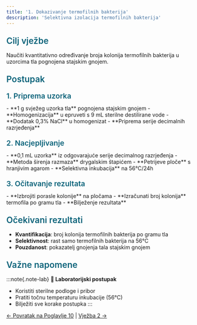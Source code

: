 ```yaml
---
title: '1. Dokazivanje termofilnih bakterija'
description: 'Selektivna izolacija termofilnih bakterija'
---
```



<h3 style="color: #096279; font-size: 1.4rem; font-weight: 600; margin: 1.5rem 0 1rem 0;">Cilj vježbe</h3>

Naučiti kvantitativno određivanje broja kolonija termofilnih bakterija u uzorcima tla pognojena stajskim gnojem.

<h3 style="color: #096279; font-size: 1.4rem; font-weight: 600; margin: 1.5rem 0 1rem 0;">Postupak</h3>

<h4 style="color: #096279; font-size: 1.2rem; font-weight: 600; margin: 1.2rem 0 0.8rem 0;">1. Priprema uzorka</h4>
- **1 g svježeg uzorka tla** pognojena stajskim gnojem
- **Homogenizacija** u epruveti s 9 mL sterilne destilirane vode
- **Dodatak 0,3% NaCl** u homogenizat
- **Priprema serije decimalnih razrjeđenja**

<h4 style="color: #096279; font-size: 1.2rem; font-weight: 600; margin: 1.2rem 0 0.8rem 0;">2. Nacjepljivanje</h4>
- **0,1 mL uzorka** iz odgovarajuće serije decimalnog razrjeđenja
- **Metoda širenja razmaza** drygalskim štapićem
- **Petrijeve ploče** s hranjivim agarom
- **Selektivna inkubacija** na 56°C/24h

<h4 style="color: #096279; font-size: 1.2rem; font-weight: 600; margin: 1.2rem 0 0.8rem 0;">3. Očitavanje rezultata</h4>
- **Izbrojiti porasle kolonije** na pločama
- **Izračunati broj kolonija** termofila po gramu tla
- **Bilježenje rezultata**

<h3 style="color: #096279; font-size: 1.4rem; font-weight: 600; margin: 1.5rem 0 1rem 0;">Očekivani rezultati</h3>

- **Kvantifikacija**: broj kolonija termofilnih bakterija po gramu tla
- **Selektivnost**: rast samo termofilnih bakterija na 56°C
- **Pouzdanost**: pokazatelj gnojenja tala stajskim gnojem

<h3 style="color: #096279; font-size: 1.4rem; font-weight: 600; margin: 1.5rem 0 1rem 0;">Važne napomene</h3>

:::note{.note-lab}
**🧪 Laboratorijski postupak**
- Koristiti sterilne podloge i pribor
- Pratiti točnu temperaturu inkubacije (56°C)
- Bilježiti sve korake postupka
:::

[← Povratak na Poglavlje 10](/poglavlje-10/) | [Vježba 2 →](/poglavlje-10/vjezbe/vjezba-10-2)
